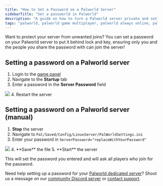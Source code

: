 ```yaml
---
title: "How to Set a Password on a Palworld Server"
sidebarTitle: "Set a passworld in Palworld"
description: "A guide on how to turn a Palworld server private and set a password."
tags: "palworld, palworld game multiplayer, palworld always online, palworld community server"
---
```


Want to protect your server from unwanted joins? You can set a password on your Palworld server to put it behind lock and key, ensuring only you and the people you share the password with can join the server!

## Setting a password on a Palworld server

1. Login to the [game panel](https://game.berrybyte.net)
2. Navigate to the **Startup** tab
3. Enter a password in the **Server Password** field
<Frame>
  <img src="/images/palworld-password.png" />
</Frame>
4. Restart the server

## Setting a password on a Palworld server (manual)

1. **Stop** the server
2. Navigate to `Pal/Saved/Config/LinuxServer/PalWorldSettings.ini`
3. Enter your password in `ServerPassword="replaceWithYourPassword"`
<Frame>
  <img src="/images/palworldsettings-ini-password.png" />
</Frame>
4. **Save** the file
5. **Start** the server

This will set the password you entered and will ask all players who join for the password.

Need help setting up a password for your [Palworld dedicated server](https://berrybyte.net/palworld-server-hosting)? Shoot us a message on our
[community Discord server](https://berrybyte.net/discord) or [contact support](https://berrybyte.net/support).